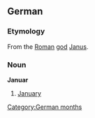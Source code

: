 ==German==
===Etymology===
From the [[Roman]] [[god]] [[Janus]].
===Noun===
'''Januar'''
# [[January]]

[[Category:German months]]